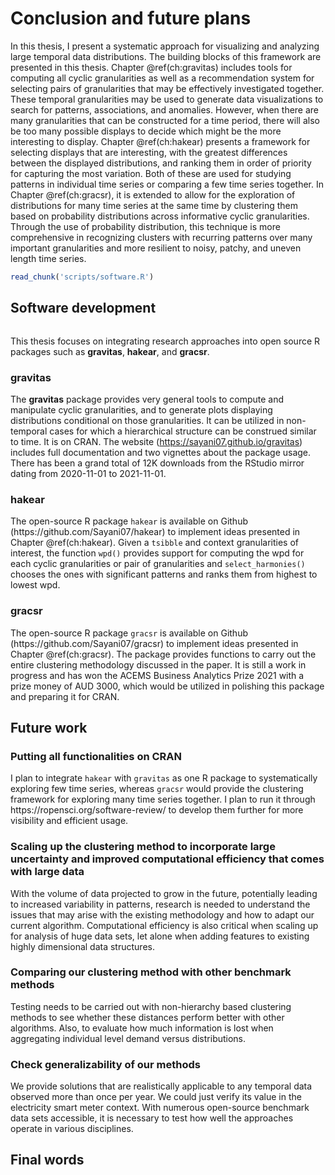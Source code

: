 # Conclusion and future plans {#ch:conclusion}

In this thesis, I present a systematic approach for visualizing and analyzing large temporal data distributions. The building blocks of this framework are presented in this thesis. Chapter \@ref(ch:gravitas) includes tools for computing all cyclic granularities as well as a recommendation system for selecting pairs of granularities that may be effectively investigated together. These temporal granularities may be used to generate data visualizations to search for patterns, associations, and anomalies. However, when there are many granularities that can be constructed for a time period, there will also be too many possible displays to decide which might be the more interesting to display. Chapter \@ref(ch:hakear) presents a framework for selecting displays that are interesting, with the greatest differences between the displayed distributions, and ranking them in order of priority for capturing the most variation. Both of these are used for studying patterns in individual time series or comparing a few time series together. In Chapter \@ref(ch:gracsr), it is extended to allow for the exploration of distributions for many time series at the same time by clustering them based on probability distributions across informative cyclic granularities. Through the use of probability distribution, this technique is more comprehensive in recognizing clusters with recurring patterns over many important granularities and more resilient to noisy, patchy, and uneven length time series.

```r
read_chunk('scripts/software.R')
```

## Software development

```r
```

This thesis focuses on integrating research approaches into open source R packages such as **gravitas**, **hakear**, and **gracsr**.

<!-- Figure \@ref(fig:software-ghcommits) gives an overview of my Git commits to these repositories, and Figure \@ref(fig:software-downloads) shows the daily downloads of the packages from the RStudio mirror (one of 90 CRAN mirrors) since they were available on CRAN. -->

<!-- ```{r software-ghcommits, fig.cap = "(ref:software-ghcommits-cap)"} -->
<!-- include_graphics("img/pkg-commits.png") -->
<!-- ``` -->

<!-- (ref:software-ghcommits-cap) Patterns of my package development effort during my PhD years based on Git commits to three repositories, sugrrants, tsibble, and mists. Scatter plots of weekly totals are overlaid with a loess smoother. The **sugrrants** package was the first project with much initial energy, followed by small constant maintenance. The **tsibble** package has been a major project with ongoing constant development and bursts of effort in response to users' feedback. The **mists** package has been a recent intense project. -->

<!-- # ```{r software-downloads, fig.height = 3, fig.cap = "(ref:software-downloads-cap)"} -->
<!-- # ``` -->
<!-- #  -->
<!-- # (ref:software-downloads-cap) Impact of these works (sugrrants and tsibble) as measured by daily downloads (on square root scale) from the RStudio mirror since they landed on CRAN. The **tsibble** package has an increasing trend, suggesting the steady adoption of the new data structure. -->

### gravitas

The **gravitas** package provides very general tools to compute and manipulate cyclic granularities, and to generate plots displaying distributions conditional on those granularities. It can be utilized in non-temporal cases for which a hierarchical structure can be construed similar to time. It is on CRAN. The website (<https://sayani07.github.io/gravitas>) includes full documentation and two vignettes about the package usage.  There has been a grand total of 12K downloads from the RStudio mirror dating from 2020-11-01 to 2021-11-01.

### hakear 

The open-source R package `hakear` is available on Github (https://github.com/Sayani07/hakear) to implement ideas presented in Chapter \@ref(ch:hakear). Given a `tsibble` and context granularities of interest, the function `wpd()` provides support for computing the wpd for each cyclic granularities or pair of granularities and `select_harmonies()` chooses the ones with significant patterns and ranks them from highest to lowest wpd.

### gracsr

The open-source R package `gracsr` is available on Github (https://github.com/Sayani07/gracsr) to implement ideas presented in Chapter \@ref(ch:gracsr). The package provides functions to carry out the entire clustering methodology discussed in the paper. It is still a work in progress and has won the ACEMS Business Analytics Prize 2021 with a prize money of AUD 3000, which would be utilized in polishing this package and preparing it for CRAN.

## Future work

### Putting all functionalities on CRAN

I plan to integrate `hakear` with `gravitas` as one R package to systematically exploring few time series, whereas `gracsr` would provide the clustering framework for exploring many time series together. I plan to run it through https://ropensci.org/software-review/ to develop them further for more visibility and efficient usage.


### Scaling up the clustering method to incorporate large uncertainty and improved computational efficiency that comes with large data

With the volume of data projected to grow in the future, potentially leading to increased variability in patterns, research is needed to understand the issues that may arise with the existing methodology and how to adapt our current algorithm. Computational efficiency is also critical when scaling up for analysis of huge data sets, let alone when adding features to existing highly dimensional data structures.

### Comparing our clustering method with other benchmark methods

Testing needs to be carried out with non-hierarchy based clustering methods to see whether these distances perform better with other algorithms. Also, to evaluate how much information is lost when aggregating individual level demand versus distributions.

### Check generalizability of our methods

We provide solutions that are realistically applicable to any temporal data observed more than once per year. We could just verify its value in the electricity smart meter context. With numerous open-source benchmark data sets accessible, it is necessary to test how well the approaches operate in various disciplines.


## Final words

